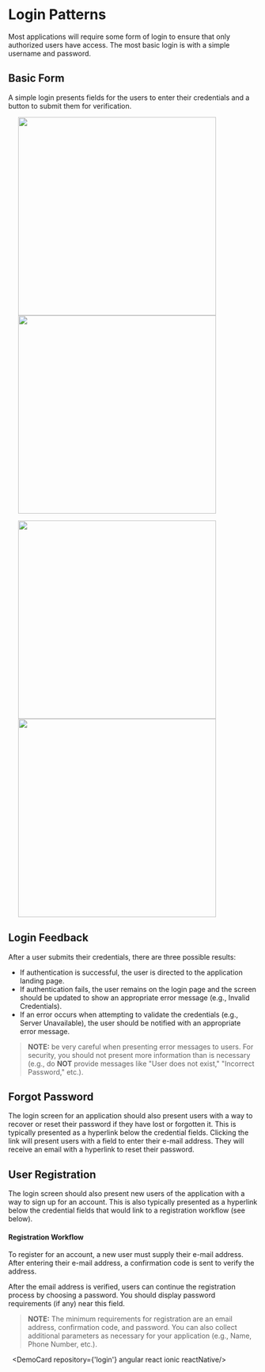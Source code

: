 
# Login Patterns
Most applications will require some form of login to ensure that only authorized users have access. The most basic login is with a simple username and password.

## Basic Form
A simple login presents fields for the users to enter their credentials and a button to submit them for verification.

<p float="left">
<img src={Image1} width="400" hspace="20" />
<img src={Image2} width="400" hspace="20" />
</p>
<p float="left">
<img src={Image3} width="400" hspace="20" />
<img src={Image4} width="400" hspace="20" />
</p>

## Login Feedback

After a user submits their credentials, there are three possible results:
* If authentication is successful, the user is directed to the application landing page.
* If authentication fails, the user remains on the login page and the screen should be updated to show an appropriate error message (e.g., Invalid Credentials).
* If an error occurs when attempting to validate the credentials (e.g., Server Unavailable), the user should be notified with an appropriate error message.

> **NOTE:** be very careful when presenting error messages to users. For security, you should not present more information than is necessary (e.g., do **NOT** provide messages like "User does not exist," "Incorrect Password," etc.).

## Forgot Password

The login screen for an application should also present users with a way to recover or reset their password if they have lost or forgotten it. This is typically presented as a hyperlink below the credential fields. Clicking the link will present users with a field to enter their e-mail address. They will receive an email with a hyperlink to reset their password.

## User Registration

The login screen should also present new users of the application with a way to sign up for an account. This is also typically presented as a hyperlink below the credential fields that would link to a registration workflow (see below).

#### Registration Workflow
To register for an account, a new user must supply their e-mail address. After entering their e-mail address, a confirmation code is sent to verify the address.

After the email address is verified, users can continue the registration process by choosing a password. You should display password requirements (if any) near this field.

> **NOTE:** The minimum requirements for registration are an email address, confirmation code, and password. You can also collect additional parameters as necessary for your application (e.g., Name, Phone Number, etc.).

&nbsp;
<DemoCard repository={'login'} angular react ionic reactNative/>
